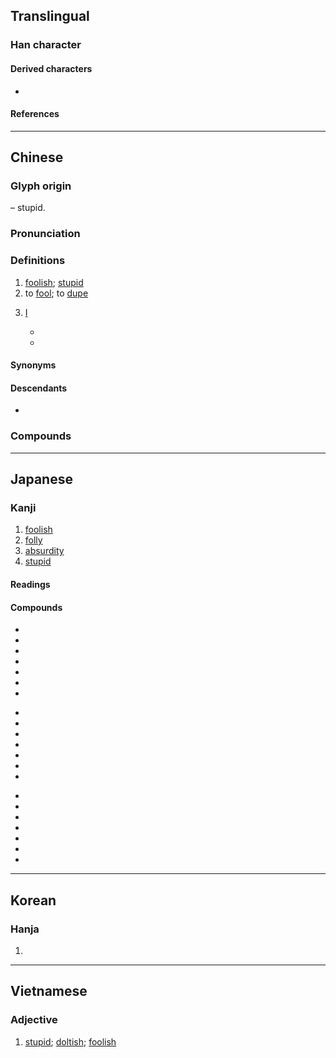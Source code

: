 {{character info}}
==Translingual==

===Han character===
{{Han char|rn=61|rad=心|as=09|sn=13|four=60332|canj=WBP|ids=⿱禺心}}

====Derived characters====
* {{l|mul|[[𠏋]], [[㦙]], [[𦔧]], [[𡪾]], [[𦽳]]}}

====References====
{{Han ref|kx=0395.120|dkj=10946|hdz=42321.070|uh=611A}}

----

==Chinese==
{{zh-forms}}

===Glyph origin===
{{Han etym}}
{{Han compound|禺|心|t2=heart|ls=psc|c1=p|c2=s}} – stupid.

===Pronunciation===
{{zh-pron
|m=yú
|m-s=yu2
|c=jyu4
|c-t=ngui3
|g=
|h=pfs=ngì;gd=ngi2
|j=y1
|mb=ngṳ̄
|md=ngṳ̀/kṳ̀
|md_note=ngṳ̀ - literary; kṳ̀ - vernacular
|mn=xm,qz,jj,tw:gû/zz:gî
|mn-t=ngo5/ngu5
|mn-t_note=ngu5 - Chaoyang
|w=3nyy
|x=y2
|mc=y
|oc=y
|ma=y
|cat=a,v,pron
}}

===Definitions===
{{zh-hanzi}}

# [[foolish]]; [[stupid]]
# to [[fool]]; to [[dupe]]
# {{lb|zh|humble}} [[I]]
#* {{zh-x|^孟-嘗 ^君 曰：「愚 不知 所 謂 也。」|Lord Mengchang said, "'''I''' don't understand what it means."|ref=Shiji}}
#* {{zh-x|愚 以為 宮中 之 事，事無大小，悉 以 咨 之，然後 施行……|'''I''' think they should be consulted on all court affairs, regardless of their sizes, before the court affairs are being put to execution.|CL|ref={{lw|zh|諸葛亮}}, {{lang|zh|《出師表》}}, 227 CE}}

====Synonyms====
{{zh-dial-syn|我}}

====Descendants====
{{CJKV|||[[우#愚|우]]|ngu}}
* {{desc|bor=1|th|โง่|t=ignorant; stupid; unintelligent}}

===Compounds===
{{zh-der|一得之愚|愚騃|愚呆|愚笨|愚不可及|愚蠢|愚弟|愚鈍|愚而好自用|愚夫|愚婦|愚公移山|愚見|愚陋|愚魯|愚昧|愚蒙|愚民|愚民政策|愚弄|愚懦|愚人|愚人節|愚者|愚頑|愚妄|愚兄|愚意|愚者一得|愚忠|愚拙|大智若愚|上愚|受愚|下愚|大愚不靈|愚迷|愚夯|愚直|愚眉肉眼|愚痴|愚氣|愚氓|愚戇|愚夫愚婦|愚劣|愚公谷|愚公|凡愚|愚孝|愚濫|使貪使愚|愚昧無知|下愚不移|愚懵|大智如愚|愚公之居|懦愚|振警愚頑|憃愚|疏慵愚鈍|肉眼愚晦|賢愚不分|至愚極陋|藏愚|非愚則誣|肉眼愚眉|鄉愚|愚化|愚臣|贛愚|愚贛}}

----

==Japanese==

===Kanji===
{{ja-kanji|rs=心09}}

# [[foolish]]
# [[folly]]
# [[absurdity]]
# [[stupid]]

====Readings====
{{ja-readings
|goon=ぐ
|kanon=ぐ
|kun=おろ-か
}}

====Compounds====
{{top3}}
* {{ja-r|愚か|おろか}}
* {{ja-r|愚かしい|おろかし.い}}
* {{ja-r|愚%挙|ぐ%きょ}}
* {{ja-r|愚%行|ぐ%こう}}
* {{ja-r|愚%妻|ぐ%さい}}
* {{ja-r|愚%人|ぐ%じん}}
* {{ja-r|愚図る|ぐずる}}
{{mid3}}
* {{ja-r|愚%生|ぐ%せい}}
* {{ja-r|愚痴|ぐち}}
* {{ja-r|愚%直|ぐ%ちょく}}
* {{ja-r|愚%鈍|ぐ%どん}}
* {{ja-r|愚%昧|ぐ%まい}}
* {{ja-r|愚%民|ぐ%みん}}
* {{ja-r|愚%問|ぐ%もん}}
{{mid3}}
* {{ja-r|愚%劣|ぐ%れつ}}
* {{ja-r|愚%連隊|ぐ%れんたい}}
* {{ja-r|愚%弄|ぐ%ろう}}
* {{ja-r|闇%愚|あん%ぐ}}
* {{ja-r|凡%愚|ぼん%ぐ}}
* {{ja-r|万愚%節|ばんぐ%せつ}}
* {{ja-r|庸%愚|よう%ぐ}}
{{bottom}}

----

==Korean==

===Hanja===
{{ko-hanja|hangeul=우|eumhun=|rv=u|mr=u|y=wu}}

# {{rfdef|ko|sort=心09}}

----

==Vietnamese==

===Adjective===
{{vi-adj|ngu|sc=Hani|rs=心09}}

# [[stupid]]; [[doltish]]; [[foolish]]